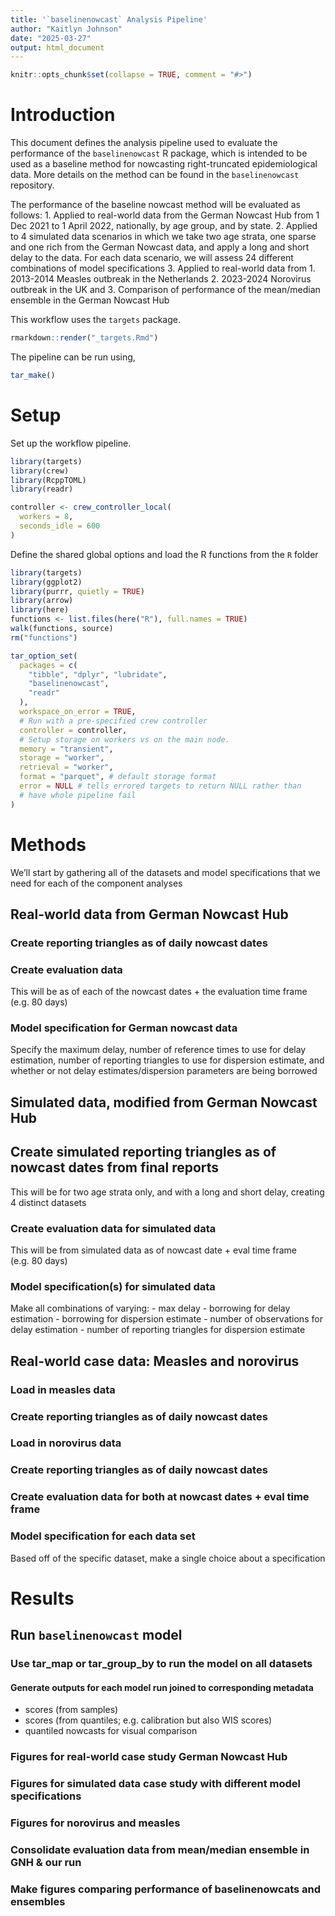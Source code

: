```yaml
---
title: '`baselinenowcast` Analysis Pipeline'
author: "Kaitlyn Johnson"
date: "2025-03-27"
output: html_document
---
```


```r
knitr::opts_chunk$set(collapse = TRUE, comment = "#>")
```

# Introduction

This document defines the analysis pipeline used to evaluate the performance
of the `baselinenowcast` R package, which is intended to be used as a
baseline method for nowcasting right-truncated epidemiological data.
More details on the method can be found in the `baselinenowcast` repository.

The performance of the baseline nowcast method will be evaluated as follows:
1. Applied to real-world data from the German Nowcast Hub from 1 Dec 2021 to
1 April 2022, nationally, by age group, and by state.
2. Applied to 4 simulated data scenarios in which we take two age strata, one
sparse and one rich from the German Nowcast data, and apply a long and short
delay to the data. For each data scenario, we will assess 24 different
combinations of model specifications
3. Applied to real-world data from 1. 2013-2014 Measles outbreak in the
Netherlands 2. 2023-2024 Norovirus outbreak in the UK and 3. Comparison of
performance of the mean/median ensemble in the German Nowcast Hub

This workflow uses the `targets` package.

```r
rmarkdown::render("_targets.Rmd")
```

The pipeline can be run using,
```r
tar_make()
```

# Setup

Set up the workflow pipeline.
```r
library(targets)
library(crew)
library(RcppTOML)
library(readr)

controller <- crew_controller_local(
  workers = 8,
  seconds_idle = 600
)
```

Define the shared global options and load the R functions from the `R` folder
```r
library(targets)
library(ggplot2)
library(purrr, quietly = TRUE)
library(arrow)
library(here)
functions <- list.files(here("R"), full.names = TRUE)
walk(functions, source)
rm("functions")

tar_option_set(
  packages = c(
    "tibble", "dplyr", "lubridate",
    "baselinenowcast",
    "readr"
  ),
  workspace_on_error = TRUE,
  # Run with a pre-specified crew controller
  controller = controller,
  # Setup storage on workers vs on the main node.
  memory = "transient",
  storage = "worker",
  retrieval = "worker",
  format = "parquet", # default storage format
  error = NULL # tells errored targets to return NULL rather than
  # have whole pipeline fail
)
```

# Methods

We'll start by gathering all of the datasets and model specifications that we
need for each of the component analyses

## Real-world data from German Nowcast Hub

### Create reporting triangles as of daily nowcast dates

### Create evaluation data
This will be as of each of the nowcast dates + the evaluation time frame (e.g.
80 days)

### Model specification for German nowcast data
Specify the maximum delay, number of reference times to use for delay
estimation, number of reporting triangles to use for dispersion estimate, and
whether or not delay estimates/dispersion parameters are being borrowed

## Simulated data, modified from German Nowcast Hub

## Create simulated reporting triangles as of nowcast dates from final reports
This will be for two age strata only, and with a long and short
delay, creating 4 distinct datasets

### Create evaluation data for simulated data
This will be from simulated data as of nowcast date + eval time frame (e.g. 80
days)

### Model specification(s) for simulated data
Make all combinations of varying:
- max delay
- borrowing for delay estimation
- borrowing for dispersion estimate
- number of observations for delay estimation
- number of reporting triangles for dispersion estimate

## Real-world case data: Measles and norovirus

### Load in measles data

### Create reporting triangles as of daily nowcast dates

### Load in norovirus data

### Create reporting triangles as of daily nowcast dates

### Create evaluation data for both at nowcast dates + eval time frame

### Model specification for each data set
Based off of the specific dataset, make a single choice about a specification

# Results

## Run `baselinenowcast` model

### Use tar_map or tar_group_by to run the model on all datasets

#### Generate outputs for each model run joined to corresponding metadata
  - scores (from samples)
  - scores (from quantiles; e.g. calibration but also WIS scores)
  - quantiled nowcasts for visual comparison

### Figures for real-world case study German Nowcast Hub

### Figures for simulated data case study with different model specifications

### Figures for norovirus and measles

### Consolidate evaluation data from mean/median ensemble in GNH & our run

### Make figures comparing performance of baselinenowcats and ensembles
